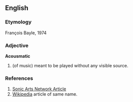 ==English==
===Etymology===
François Bayle, 1974

===Adjective===
'''Acousmatic'''
# (of music) meant to be played without any visible source.

===References===
#[http://www.sonicartsnetwork.org/ARTICLES/ARTICLE1996DHOMONT.html Sonic Arts Network Article]
#[http://www.wikipedia.org/ Wikipedia] article of same name.
